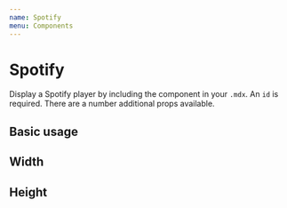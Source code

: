```yaml
---
name: Spotify
menu: Components
---
```



# Spotify

Display a Spotify player by including the component in your `.mdx`. An `id` is required. There are a number additional props available.

<Props of={Spotify} />

## Basic usage

<Playground>
  <Spotify id="album/65KwtzkJXw7oT819NFWmEP" />
</Playground>

## Width

<Playground>
  <Spotify id="album/65KwtzkJXw7oT819NFWmEP" width="100%" />
</Playground>

## Height

<Playground>
  <Spotify id="album/65KwtzkJXw7oT819NFWmEP" height="80px" />
</Playground>
